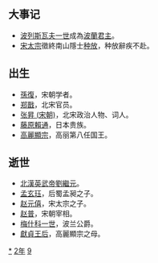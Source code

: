 {{yearTOC|992|于阗'''[[天兴_(尉迟僧伽罗摩)|天兴]]七年'''；契丹'''[[統和|統和]]十年'''；北宋'''[[淳化_(宋太宗)|淳化]]三年'''；大理'''[[明統|明統]]元年'''；越南'''[[兴统|兴统]]四年'''；日本'''[[正曆_(一條天皇)|正曆]]三年'''}}

== 大事记 ==
*[[波列斯瓦夫一世|波列斯瓦夫一世]]成為[[波蘭君主列表|波蘭君主]]。
*[[宋太宗|宋太宗]]徵終南山隱士[[种放|种放]]，种放辭疾不赴。 
== 出生 ==
* [[孫復|孫復]]，宋朝学者。
* [[郑戬|郑戬]]，北宋官员。
* [[张昇_(宋朝)|张昇 (宋朝)]]，北宋政治人物、词人。
* [[藤原賴通|藤原賴通]]，日本贵族。
* [[高麗顯宗|高麗顯宗]]，高丽第八任国王。
== 逝世 ==
* [[北漢英武帝|北漢英武帝]][[劉繼元|劉繼元]]。
* [[孟玄珏|孟玄珏]]，后蜀孟昶之子。
* [[赵元僖|赵元僖]]，宋太宗之子。
* [[赵普|赵普]]，宋朝宰相。
* [[梅什科一世|梅什科一世]]，波兰公爵。
* [[獻貞王后|獻貞王后]]，高麗顯宗之母。
{{Wikisource year mention}}

[[Category:992年|*]]
[[Category:990年代|2年]]
[[Category:10世纪各年|9]]